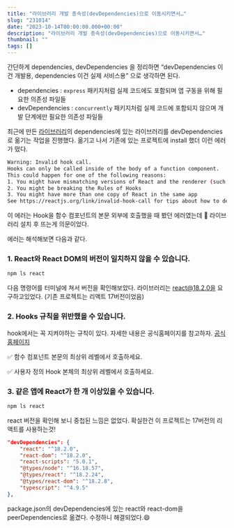 ```yaml
---
title: "라이브러리 개발 종속성(devDependencies)으로 이동시키면서…"
slug: "231014"
date: "2023-10-14T00:00:00.000+00:00"
description: "라이브러리 개발 종속성(devDependencies)으로 이동시키면서…"
thumbnail: ""
tags: []
---
```


간단하게 dependencies, devDependencies 을 정리하면 “devDependencies 이건 개발용, dependencies 이건 실제 서비스용” 으로 생각하면 된다.

- dependencies : `express` 패키지처럼 실제 코드에도 포함되며 앱 구동을 위해 필요한 의존성 파일들
- devDependencies : `concurrently` 패키지처럼 실제 코드에 포함되지 않으며 개발 단계에만 필요한 의존성 파일들

최근에 만든 [라이브러리](https://www.npmjs.com/package/typing-text-animation)의 dependencies에 있는 라이브러리를 devDependencies로 옮기는 작업을 진행했다. 옮기고 나서 기존에 있는 프로젝트에 install 했더 이런 에러가 떴다.

```bash
Warning: Invalid hook call.
Hooks can only be called inside of the body of a function component.
This could happen for one of the following reasons:
1. You might have mismatching versions of React and the renderer (such as React DOM)
2. You might be breaking the Rules of Hooks
3. You might have more than one copy of React in the same app
See https://reactjs.org/link/invalid-hook-call for tips about how to debug and fix this problem.
```

이 에러는 Hook을 함수 컴포넌트의 본문 외부에 호출했을 때 봤던 에러였는데 🤔 라이브러리 설치 후 뜨는게 의문이었다.

에러는 해석해보면 다음과 같다.

### 1. **React와 React DOM의 버전이 일치하지 않을 수 있습니다.**

```bash
npm ls react
```

다음 명령어를 터미널에 쳐서 버전을 확인해보았다. 라이브러리는 react@18.2.0을 요구하고있었다. (기존 프로젝트는 리액트 17버전이었음)

### 2. Hooks 규칙을 위반했을 수 있습니다.

hook에서는 꼭 지켜야하는 규칙이 있다. 자세한 내용은 공식홈페이지를 참고하자. [공식홈페이지](https://legacy.reactjs.org/docs/hooks-rules.html)

✅ 함수 컴포넌트 본문의 최상위 레벨에서 호출하세요.

✅ 사용자 정의 Hook 본체의 최상위 레벨에서 호출하세요.

### 3. 같은 앱에 React가 한 개 이상있을 수 있습니다.

```bash
npm ls react
```

react 버전을 확인해 보니 중첩된 느낌은 없었다. 확실한건 이 프로젝트는 17버전의 리액트를 사용하는것!

```json
"devDependencies": {
    "react": "^18.2.0",
    "react-dom": "^18.2.0",
    "react-scripts": "5.0.1",
    "@types/node": "^16.18.57",
    "@types/react": "^18.2.24",
    "@types/react-dom": "^18.2.8",
    "typescript": "^4.9.5"
},
```

package.json의 devDependencies에 있는 react와 react-dom을 peerDependencies로 옮겼다. 수정하니 해결되었다.😄